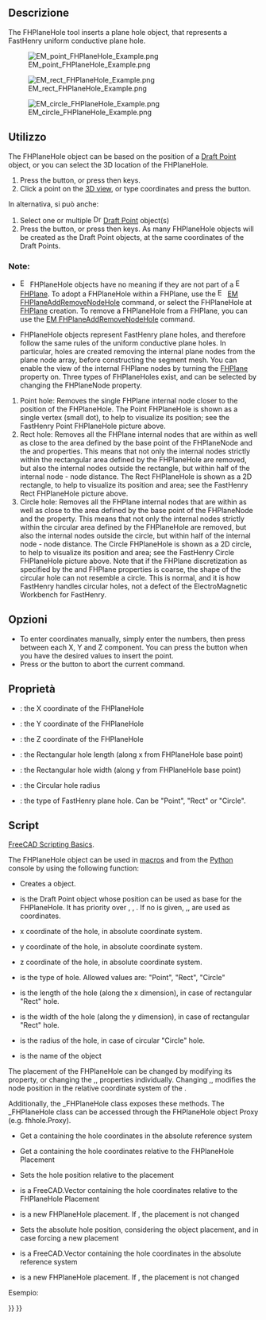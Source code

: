 <languages/>

{{Docnav
|[[EM_FHPlane|FHPlane]]
|[[EM_FHPlaneAddRemoveNodeHole|FHPlaneAddRemoveNodeHole]]
|[[EM_Workbench|EM]]
|IconL=EM_FHPlane.svg
|IconR=EM_FHPlaneAddRemoveNodeHole.svg
|IconC=EMWorkbench.svg
}}

<div class="mw-translate-fuzzy">
{{GuiCommand/it
|Name=EM FHPlaneHole
|Name/it=EM FHPlaneHole
|MenuLocation=EM → FHPlaneHole
|Workbenches=[[EM Workbench/it|EM]] (add-on)
|Shortcut={{KEY|E}} {{KEY|H}}
|SeeAlso=[[EM FHPlane/it|EM FHPlane]], [[EM_FHNode/it|EM FHNode]], [[EM_FHPlaneAddRemoveNodeHole/it|EM FHPlaneAddRemoveNodeHole]]
|Version=0.17
}}
</div>

==Descrizione==

The FHPlaneHole tool inserts a plane hole object, that represents a FastHenry uniform conductive plane hole.

[[Image:EM_point_FHPlaneHole_Example.png]]

{{Caption|FastHenry Point FHPlaneHole}}

[[Image:EM_rect_FHPlaneHole_Example.png]]

{{Caption|FastHenry Rectangle FHPlaneHole}}

[[Image:EM_circle_FHPlaneHole_Example.png]]

{{Caption|FastHenry Circle FHPlaneHole}}

==Utilizzo==

The FHPlaneHole object can be based on the position of a [[Draft_Point|Draft Point]] object, or you can select the 3D location of the FHPlaneHole.

# Press the {{Button|[[Image:EM_FHPlaneHole.svg|16px]] [[EM_FHPlaneHole|EM FHPlaneHole]]}} button, or press {{KEY|E}} then {{KEY|H}} keys.
# Click a point on the [[3D_view|3D view]], or type coordinates and press the {{Button|[[Image:Draft_AddPoint.svg|16px]] add point}} button.

In alternativa, si può anche:

# Select one or multiple [[Image:Draft_Point.svg|16px]] [[Draft_Point|Draft Point]] object(s)
# Press the {{Button|[[Image:EM_FHPlaneHole.svg|16px]] [[EM_FHPlaneHole|EM FHPlaneHole]]}} button, or press {{KEY|E}} then {{KEY|H}} keys. As many FHPlaneHole objects will be created as the Draft Point objects, at the same coordinates of the Draft Points.

===Note:===

* [[Image:EM_FHPlaneHole.svg|16px]] FHPlaneHole objects have no meaning if they are not part of a [[Image:EM_FHPlane.svg|16px]] [[EM_FHPlane|FHPlane]]. To adopt a FHPlaneHole within a FHPlane, use the [[Image:EM_FHPlaneAddRemoveNodeHole.svg|16px]] [[EM_FHPlaneAddRemoveNodeHole|EM FHPlaneAddRemoveNodeHole]] command, or select the FHPlaneHole at [[EM_FHPlane|FHPlane]] creation. To remove a FHPlaneHole from a FHPlane, you can use the [[EM_FHPlaneAddRemoveNodeHole|EM FHPlaneAddRemoveNodeHole]] command.

* FHPlaneHole objects represent FastHenry plane holes, and therefore follow the same rules of the uniform conductive plane holes. In particular, holes are created removing the internal plane nodes from the plane node array, before constructing the segment mesh. You can enable the view of the internal FHPlane nodes by turning the [[EM_FHPlane|FHPlane]] {{PropertyData|ShowNodes}} property on. Three types of FHPlaneHoles exist, and can be selected by changing the {{PropertyData|Type}} FHPlaneNode property.
# Point hole: Removes the single FHPlane internal node closer to the position of the FHPlaneHole. The Point FHPlaneHole is shown as a single vertex (small dot), to help to visualize its position; see the FastHenry Point FHPlaneHole picture above.
# Rect hole: Removes all the FHPlane internal nodes that are within as well as close to the area defined by the base point of the FHPlaneNode and the  {{PropertyData|Length}} and {{PropertyData|Width}} properties. This means that not only the internal nodes strictly within the rectangular area defined by the FHPlaneHole are removed, but also the internal nodes outside the rectangle, but within half of the internal node - node distance. The Rect FHPlaneHole is shown as a 2D rectangle, to help to visualize its position and area; see the FastHenry Rect FHPlaneHole picture above. 
# Circle hole: Removes all the FHPlane internal nodes that are within as well as close to the area defined by the base point of the FHPlaneNode and the  {{PropertyData|Radius}} property. This means that not only the internal nodes strictly within the circular area defined by the FHPlaneHole are removed, but also the internal nodes outside the circle, but within half of the internal node - node distance. The Circle FHPlaneHole is shown as a 2D circle, to help to visualize its position and area; see the FastHenry Circle FHPlaneHole picture above. Note that if the FHPlane discretization as specified by the {{PropertyData|seg1}} and {{PropertyData|seg1}} FHPlane properties is coarse, the shape of the circular hole can not resemble a circle. This is normal, and it is how FastHenry handles circular holes, not a defect of the ElectroMagnetic Workbench for FastHenry.

== Opzioni ==

* To enter coordinates manually, simply enter the numbers, then press {{KEY|Enter}} between each X, Y and Z component. You can press the {{Button|[[Image:Draft_AddPoint.svg|16px]] add point}} button when you have the desired values to insert the point.
* Press {{KEY|Esc}} or the {{Button|Close}} button to abort the current command.

== Proprietà ==

* {{PropertyData|X}}: the X coordinate of the FHPlaneHole
* {{PropertyData|Y}}: the Y coordinate of the FHPlaneHole
* {{PropertyData|Z}}: the Z coordinate of the FHPlaneHole
* {{PropertyData|Length}}: the Rectangular hole length (along x from FHPlaneHole base point)
* {{PropertyData|Width}}: the Rectangular hole width (along y from FHPlaneHole base point)
* {{PropertyData|Radius}}: the Circular hole radius
* {{PropertyData|Type}}: the type of FastHenry plane hole. Can be "Point", "Rect" or "Circle".

==Script==

{{Emphasis|See also:}} [[FreeCAD_Scripting_Basics|FreeCAD Scripting Basics]].

The FHPlaneHole object can be used in [[Macros|macros]] and from the [[Python|Python]] console by using the following function:

{{Code|code=
hole = makeFHPlaneHole(baseobj=None, X=0.0, Y=0.0, Z=0.0, holetype=None, length=None, width=None, radius=None, name='FHPlaneHole')
}}

* Creates a {{incode|FHPlaneHole}} object.
* {{incode|baseobj}} is the Draft Point object whose position can be used as base for the FHPlaneHole. It has priority over {{incode|X}}, {{incode|Y}}, {{incode|Z}}. If no {{incode|baseobj}} is given, {{incode|X}},{{incode|Y}},{{incode|Z}} are used as coordinates.
* {{incode|X}} x coordinate of the hole, in absolute coordinate system.
* {{incode|Y}} y coordinate of the hole, in absolute coordinate system.
* {{incode|Z}} z coordinate of the hole, in absolute coordinate system.
* {{incode|holetype}} is the type of hole. Allowed values are: "Point", "Rect", "Circle"
* {{incode|length}} is the length of the hole (along the x dimension), in case of rectangular "Rect" hole.
* {{incode|width}} is the width of the hole (along the y dimension), in case of rectangular "Rect" hole.
* {{incode|radius}} is the radius of the hole, in case of circular "Circle" hole.
* {{incode|name}} is the name of the object

The placement of the FHPlaneHole can be changed by modifying its {{incode|Placement}} property, or changing the {{incode|X}},{{incode|Y}},{{incode|Z}} properties individually. Changing {{incode|X}},{{incode|Y}},{{incode|Z}} modifies the node position in the relative coordinate system of the {{incode|Placement}}.

Additionally, the _FHPlaneHole class exposes these methods. The _FHPlaneHole class can be accessed through the FHPlaneHole object Proxy (e.g. fhhole.Proxy).

{{Code|code=
pos = getAbsCoord()
}}

* Get a {{incode|FreeCAD.Vector}} containing the hole coordinates in the absolute reference system

{{Code|code=
pos = getRelCoord()
}}

* Get a {{incode|FreeCAD.Vector}} containing the hole coordinates relative to the FHPlaneHole Placement

{{Code|code=
pos = setRelCoord(rel_coord, placement=None)
}}

* Sets the hole position relative to the placement
* {{incode|rel_coord}} is a FreeCAD.Vector containing the hole coordinates relative to the FHPlaneHole Placement
* {{incode|placement}} is a new FHPlaneHole placement. If {{incode|None}}, the placement is not changed

{{Code|code=
pos = setAbsCoord(abs_coord, placement=None)
}}

* Sets the absolute hole position, considering the object placement, and in case forcing a new placement
* {{incode|abs_coord}} is a FreeCAD.Vector containing the hole coordinates in the absolute reference system
* {{incode|placement}} is a new FHPlaneHole placement. If {{incode|None}}, the placement is not changed

Esempio:

{{Code|code=
import FreeCAD, EM

fhhole = EM.makeFHPlaneHole(X=1.0,Y=1.0,Z=0.0,holetype="Rect",length=1.0,width=2.0)
}}


{{Docnav
|[[EM_FHPlane|FHPlane]]
|[[EM_FHPlaneAddRemoveNodeHole|FHPlaneAddRemoveNodeHole]]
|[[EM_Workbench|EM]]
|IconL=EM_FHPlane.svg
|IconR=EM_FHPlaneAddRemoveNodeHole.svg
|IconC=EMWorkbench.svg
}}

{{EM Tools navi{{#translation:}}}}
{{Userdocnavi{{#translation:}}}}